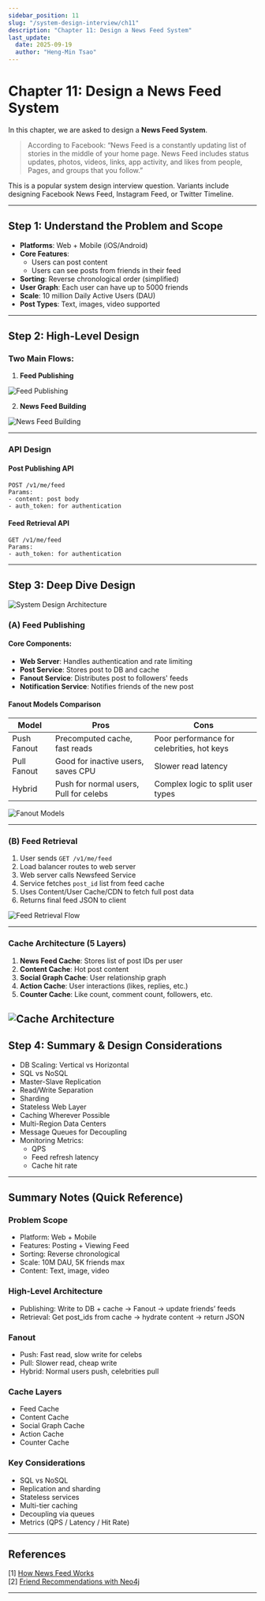 ```yaml
---
sidebar_position: 11
slug: "/system-design-interview/ch11"
description: "Chapter 11: Design a News Feed System"
last_update:
  date: 2025-09-19
  author: "Heng-Min Tsao"
---
```



# Chapter 11: Design a News Feed System

In this chapter, we are asked to design a **News Feed System**.

> According to Facebook: “News Feed is a constantly updating list of stories in the middle of your home page. News Feed includes status updates, photos, videos, links, app activity, and likes from people, Pages, and groups that you follow.”

This is a popular system design interview question. Variants include designing Facebook News Feed, Instagram Feed, or Twitter Timeline.

---

## Step 1: Understand the Problem and Scope

- **Platforms**: Web + Mobile (iOS/Android)
- **Core Features**:
  - Users can post content
  - Users can see posts from friends in their feed
- **Sorting**: Reverse chronological order (simplified)
- **User Graph**: Each user can have up to 5000 friends
- **Scale**: 10 million Daily Active Users (DAU)
- **Post Types**: Text, images, video supported

---

## Step 2: High-Level Design

### Two Main Flows:

1. **Feed Publishing**

![Feed Publishing](./images/ch11/ch11-1.webp)

2. **News Feed Building**

![News Feed Building](./images/ch11/ch11-2.webp)

---

### API Design

#### Post Publishing API
```http
POST /v1/me/feed
Params:
- content: post body
- auth_token: for authentication
```

#### Feed Retrieval API
```http
GET /v1/me/feed
Params:
- auth_token: for authentication
```

---

## Step 3: Deep Dive Design

![System Design Architecture](./images/ch11/ch11-3.webp)

### (A) Feed Publishing

#### Core Components:

- **Web Server**: Handles authentication and rate limiting  
- **Post Service**: Stores post to DB and cache  
- **Fanout Service**: Distributes post to followers' feeds  
- **Notification Service**: Notifies friends of the new post  

#### Fanout Models Comparison

| Model              | Pros                                 | Cons                                          |
|-------------------|--------------------------------------|-----------------------------------------------|
| Push Fanout       | Precomputed cache, fast reads        | Poor performance for celebrities, hot keys    |
| Pull Fanout       | Good for inactive users, saves CPU   | Slower read latency                           |
| Hybrid            | Push for normal users, Pull for celebs | Complex logic to split user types           |

![Fanout Models](./images/ch11/ch11-4.avif)

---

### (B) Feed Retrieval

1. User sends `GET /v1/me/feed`  
2. Load balancer routes to web server  
3. Web server calls Newsfeed Service  
4. Service fetches `post_id` list from feed cache  
5. Uses Content/User Cache/CDN to fetch full post data  
6. Returns final feed JSON to client  

![Feed Retrieval Flow](./images/ch11/ch11-6.avif)

---

### Cache Architecture (5 Layers)

1. **News Feed Cache**: Stores list of post IDs per user  
2. **Content Cache**: Hot post content  
3. **Social Graph Cache**: User relationship graph  
4. **Action Cache**: User interactions (likes, replies, etc.)  
5. **Counter Cache**: Like count, comment count, followers, etc.  

![Cache Architecture](./images/ch11/ch11-7.avif)
---

## Step 4: Summary & Design Considerations

- DB Scaling: Vertical vs Horizontal  
- SQL vs NoSQL  
- Master-Slave Replication  
- Read/Write Separation  
- Sharding  
- Stateless Web Layer  
- Caching Wherever Possible  
- Multi-Region Data Centers  
- Message Queues for Decoupling  
- Monitoring Metrics:  
  - QPS  
  - Feed refresh latency  
  - Cache hit rate  

---

## Summary Notes (Quick Reference)

### Problem Scope

- Platform: Web + Mobile  
- Features: Posting + Viewing Feed  
- Sorting: Reverse chronological  
- Scale: 10M DAU, 5K friends max  
- Content: Text, image, video  

### High-Level Architecture

- Publishing: Write to DB + cache → Fanout → update friends’ feeds  
- Retrieval: Get post_ids from cache → hydrate content → return JSON  

### Fanout

- Push: Fast read, slow write for celebs  
- Pull: Slower read, cheap write  
- Hybrid: Normal users push, celebrities pull  

### Cache Layers

- Feed Cache  
- Content Cache  
- Social Graph Cache  
- Action Cache  
- Counter Cache  

### Key Considerations

- SQL vs NoSQL  
- Replication and sharding  
- Stateless services  
- Multi-tier caching  
- Decoupling via queues  
- Metrics (QPS / Latency / Hit Rate)  

---

## References

[1] [How News Feed Works](https://www.facebook.com/help/327131014036297/)  
[2] [Friend Recommendations with Neo4j](http://geekswithblogs.net/brendonpage/archive/2015/10/26/friend-of-friend-recommendations-with-neo4j.aspx)

---


